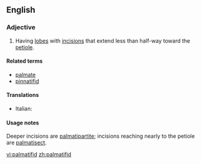 ==English==

===Adjective===
{{en-adj}}

# {{botany|of leaves}} Having [[lobe]]s with [[incision]]s that extend less than half-way toward the [[petiole]].

====Related terms====
* [[palmate]]
* [[pinnatifid]]

====Translations====
{{top}}
* Italian: {{t-|it|palmatifido}}
{{mid}}

{{bottom}}

====Usage notes====
Deeper incisions are [[palmatipartite]]; incisions reaching nearly to the petiole are [[palmatisect]].

[[vi:palmatifid]]
[[zh:palmatifid]]